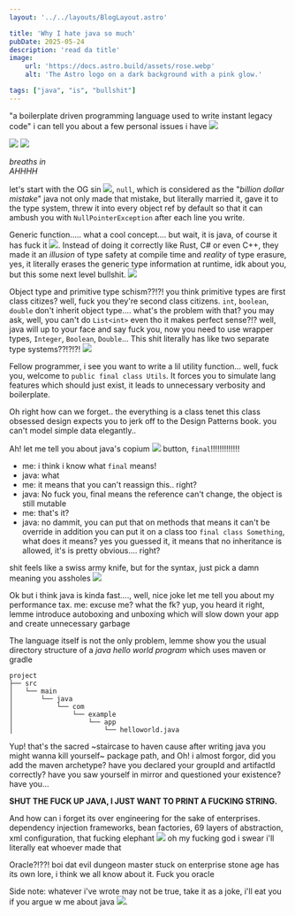 ```yaml
---
layout: '../../layouts/BlogLayout.astro'

title: 'Why I hate java so much'
pubDate: 2025-05-24
description: 'read da title'
image:
    url: 'https://docs.astro.build/assets/rose.webp'
    alt: 'The Astro logo on a dark background with a pink glow.'

tags: ["java", "is", "bullshit"]
---
```


"a boilerplate driven programming language used to write instant legacy code"
i can tell you about a few personal issues i have ![](https://cdn.discordapp.com/emojis/1112091401715462174.webp?size=24)

![](https://cdn.discordapp.com/emojis/1375125290702868613.webp?size=64) ![](https://cdn.discordapp.com/emojis/813039523796615208.webp?size=64&animated=true)

*breaths in* <br/>*AHHHH*

let's start with the OG sin ![](https://cdn.discordapp.com/emojis/1079745405270630483.webp?size=24), `null`, which is considered as the "*billion dollar mistake*"
java not only made that mistake, but literally married it, gave it to the type system, threw it into every object ref by default so that it can ambush you with `NullPointerException` after each line you write.

Generic function..... what a cool concept.... but wait, it is java, of course it has fuck it ![](https://cdn.discordapp.com/emojis/1305384807387365406.webp?size=24&animated=true). Instead of doing it correctly like Rust, C# or even C++, they made it an *illusion* of type safety at compile time and *reality* of type erasure, yes, it literally erases the generic type information at runtime, idk about you, but this some next level bullshit. ![](https://cdn.discordapp.com/emojis/1011500384688275546.webp?size=24&animated=true)

Object type and primitive type schism??!?! you think primitive types are first class citizes? well, fuck you they're  second class citizens. `int`, `boolean`, `double` don't inherit object type.... what's the problem with that? you may ask, well, you can't do `List<int>` even tho it makes perfect sense?!? well, java will up to your face and say fuck you, now you need to use wrapper types, `Integer`, `Boolean`, `Double`...
This shit literally has like two separate type systems??!?!?! ![](https://cdn.discordapp.com/emojis/749633151973720145.webp?size=24&animated=true)

Fellow programmer, i see you want to write a lil utility function... well, fuck you, welcome to `public final class Utils`. It forces you to simulate lang features which should just exist, it leads to unnecessary verbosity and boilerplate.

Oh right how can we forget.. the everything is a class tenet
this class obsessed design expects you to jerk off to the Design Patterns book. you can't model simple data elegantly..

Ah! let me tell you about java's copium ![](https://cdn.discordapp.com/emojis/1223950700996984883.webp?size=24&animated=true) button, `final`!!!!!!!!!!!!!
- me: i think i know what `final` means!
- java: what
- me: it means that you can't reassign this.. right?
- java: No fuck you, final means the reference can't change, the object is still mutable
- me: that's it?
- java: no dammit, you can put that on methods that means it can't be override
in addition you can put it on a class too `final class Something`, what does it means? yes you guessed it, it means that no inheritance is allowed, it's is pretty obvious.... right?

shit feels like a swiss army knife, but for the syntax, just pick a damn meaning you assholes ![](https://cdn.discordapp.com/emojis/1305255037676556359.webp?size=24&animated=true)

Ok but i think java is kinda fast...., well, nice joke let me tell you about my performance tax. me: excuse me? what the fk? yup, you heard it right, lemme introduce autoboxing and unboxing which will slow down your app and create unnecessary garbage

The language itself is not the only problem, lemme show you the usual directory structure of a *java hello world program* which uses maven or gradle
```
project
├── src
│   └── main
│       └── java
│           └── com
│               └── example
│                   └── app
│                       └── helloworld.java
```

Yup! that's the sacred ~staircase to haven cause after writing java you might wanna kill yourself~ package path, and Oh! i almost forgor, did you add the maven archetype? have you declared your groupId and artifactId correctly? have you saw yourself in mirror and questioned your existence? have you...

**SHUT THE FUCK UP JAVA, I JUST WANT TO PRINT A FUCKING STRING.**


And how can i forget its over engineering for the sake of enterprises. dependency injection frameworks, bean factories, 69 layers of abstraction, xml configuration, that fucking elephant ![](https://cdn.discordapp.com/emojis/1362894631918108802.webp?size=24&animated=true) oh my fucking god i swear i'll literally eat whoever made that 

Oracle?!??! boi dat evil dungeon master stuck on enterprise stone age has its own lore, i think we all know about it. Fuck you oracle 

Side note: whatever i've wrote may not be true, take it as a joke, i'll eat you if you argue w me about java ![](https://cdn.discordapp.com/emojis/988277423856562186.webp?size=24).
